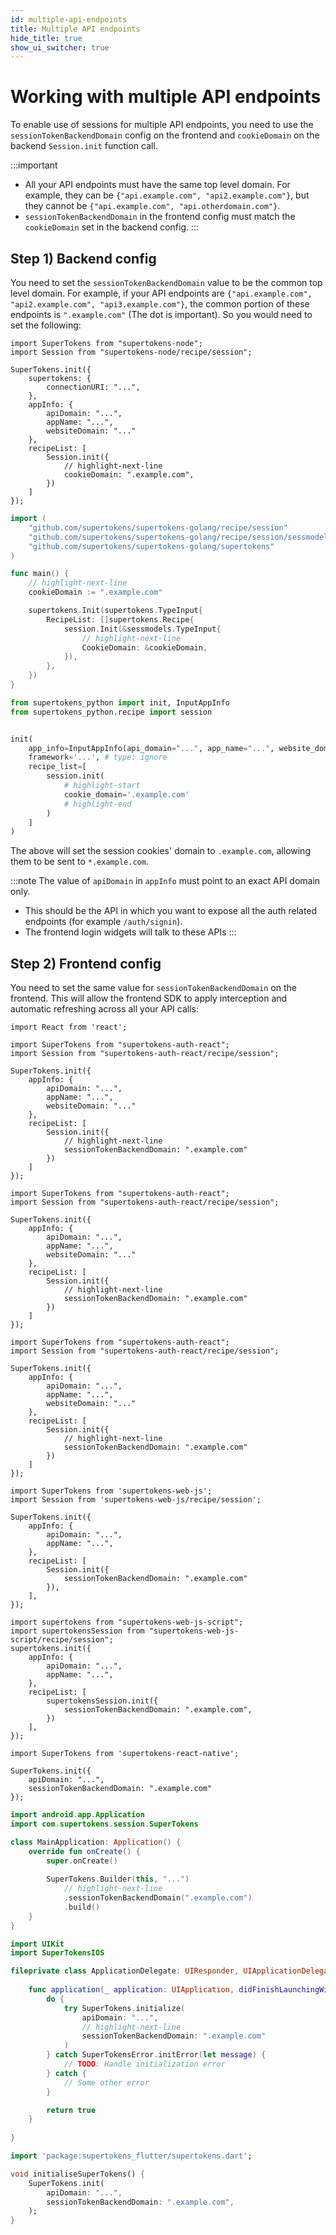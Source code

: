 ```yaml
---
id: multiple-api-endpoints
title: Multiple API endpoints
hide_title: true
show_ui_switcher: true
---
```



<!-- COPY DOCS -->
<!-- ./session/common-customizations/sessions/multiple-api-endpoints.mdx -->


# Working with multiple API endpoints

To enable use of sessions for multiple API endpoints, you need to use the `sessionTokenBackendDomain` config on the frontend and `cookieDomain` on the backend `Session.init` function call.

:::important
- All your API endpoints must have the same top level domain. For example, they can be `{"api.example.com", "api2.example.com"}`, but they cannot be `{"api.example.com", "api.otherdomain.com"}`.
- `sessionTokenBackendDomain` in the frontend config must match the `cookieDomain` set in the backend config.
:::

## Step 1) Backend config

You need to set the `sessionTokenBackendDomain` value to be the common top level domain. For example, if your API endpoints are `{"api.example.com", "api2.example.com", "api3.example.com"}`, the common portion of these endpoints is `".example.com"` (The dot is important). So you would need to set the following:

<BackendSDKTabs>
<TabItem value="nodejs">

```tsx
import SuperTokens from "supertokens-node";
import Session from "supertokens-node/recipe/session";

SuperTokens.init({
    supertokens: {
        connectionURI: "...",
    },
    appInfo: {
        apiDomain: "...",
        appName: "...",
        websiteDomain: "..."
    },
    recipeList: [
        Session.init({
            // highlight-next-line
            cookieDomain: ".example.com",
        })
    ]
});
```
</TabItem>
<TabItem value="go">

```go
import (
	"github.com/supertokens/supertokens-golang/recipe/session"
	"github.com/supertokens/supertokens-golang/recipe/session/sessmodels"
	"github.com/supertokens/supertokens-golang/supertokens"
)

func main() {
	// highlight-next-line
	cookieDomain := ".example.com"

	supertokens.Init(supertokens.TypeInput{
		RecipeList: []supertokens.Recipe{
			session.Init(&sessmodels.TypeInput{
				// highlight-next-line
				CookieDomain: &cookieDomain,
			}),
		},
	})
}
```
</TabItem>
<TabItem value="python">

```python
from supertokens_python import init, InputAppInfo
from supertokens_python.recipe import session


init(
    app_info=InputAppInfo(api_domain="...", app_name="...", website_domain="..."),
    framework='...', # type: ignore
    recipe_list=[
        session.init(
            # highlight-start
            cookie_domain='.example.com'
            # highlight-end
        )
    ]
)
```

</TabItem>
</BackendSDKTabs>

The above will set the session cookies' domain to `.example.com`, allowing them to be sent to `*.example.com`.

:::note
The value of `apiDomain` in `appInfo` must point to an exact API domain only.
- This should be the API in which you want to expose all the auth related endpoints (for example `/auth/signin`).
- The frontend login widgets will talk to these APIs
:::

## Step 2) Frontend config

You need to set the same value for `sessionTokenBackendDomain` on the frontend. This will allow the frontend SDK to apply interception and automatic refreshing across all your API calls:

<PreBuiltOrCustomUISwitcher>

<PreBuiltUIContent>

<FrontendPreBuiltUITabs>

<TabItem value="reactjs">

```tsx
import React from 'react';

import SuperTokens from "supertokens-auth-react";
import Session from "supertokens-auth-react/recipe/session";

SuperTokens.init({
    appInfo: {
        apiDomain: "...",
        appName: "...",
        websiteDomain: "..."
    },
    recipeList: [
        Session.init({
            // highlight-next-line 
            sessionTokenBackendDomain: ".example.com" 
        })
    ]
});
```

</TabItem>

<TabItem value="angular">

```tsx
import SuperTokens from "supertokens-auth-react";
import Session from "supertokens-auth-react/recipe/session";

SuperTokens.init({
    appInfo: {
        apiDomain: "...",
        appName: "...",
        websiteDomain: "..."
    },
    recipeList: [
        Session.init({
            // highlight-next-line 
            sessionTokenBackendDomain: ".example.com" 
        })
    ]
});
```

</TabItem>

<TabItem value="vue">

```tsx
import SuperTokens from "supertokens-auth-react";
import Session from "supertokens-auth-react/recipe/session";

SuperTokens.init({
    appInfo: {
        apiDomain: "...",
        appName: "...",
        websiteDomain: "..."
    },
    recipeList: [
        Session.init({
            // highlight-next-line 
            sessionTokenBackendDomain: ".example.com" 
        })
    ]
});
```

</TabItem>

</FrontendPreBuiltUITabs>

</PreBuiltUIContent>

<CustomUIContent>

<FrontendCustomUITabs>
<TabItem value="web">

<NpmOrScriptTabs>
<TabItem value="npm">

```tsx
import SuperTokens from 'supertokens-web-js';
import Session from 'supertokens-web-js/recipe/session';

SuperTokens.init({
    appInfo: {
        apiDomain: "...",
        appName: "...",
    },
    recipeList: [
        Session.init({
            sessionTokenBackendDomain: ".example.com"
        }),
    ],
});
```

</TabItem>
<TabItem value="script">

```tsx
import supertokens from "supertokens-web-js-script";
import supertokensSession from "supertokens-web-js-script/recipe/session";
supertokens.init({
    appInfo: {
        apiDomain: "...",
        appName: "...",
    },
    recipeList: [
        supertokensSession.init({
            sessionTokenBackendDomain: ".example.com",
        })
    ],
});
```

</TabItem>
</NpmOrScriptTabs>

</TabItem>

<TabItem value="mobile">

<FrontendMobileSubTabs>

<TabItem value="reactnative">

```tsx
import SuperTokens from 'supertokens-react-native';

SuperTokens.init({
    apiDomain: "...",
    sessionTokenBackendDomain: ".example.com"
});
```

</TabItem>

<TabItem value="android">

```kotlin
import android.app.Application
import com.supertokens.session.SuperTokens

class MainApplication: Application() {
    override fun onCreate() {
        super.onCreate()
        
        SuperTokens.Builder(this, "...")
            // highlight-next-line
            .sessionTokenBackendDomain(".example.com")
            .build()
    }
}
```

</TabItem>

<TabItem value="ios">

```swift
import UIKit
import SuperTokensIOS

fileprivate class ApplicationDelegate: UIResponder, UIApplicationDelegate {
    
    func application(_ application: UIApplication, didFinishLaunchingWithOptions launchOptions: [UIApplication.LaunchOptionsKey: Any]?) -> Bool {
        do {
            try SuperTokens.initialize(
                apiDomain: "...",
                // highlight-next-line
                sessionTokenBackendDomain: ".example.com"
            )
        } catch SuperTokensError.initError(let message) {
            // TODO: Handle initialization error
        } catch {
            // Some other error
        }

        return true
    }
    
}
```

</TabItem>

<TabItem value="flutter">

```dart
import 'package:supertokens_flutter/supertokens.dart';

void initialiseSuperTokens() {
    SuperTokens.init(
        apiDomain: "...",
        sessionTokenBackendDomain: ".example.com",
    );
}
```

</TabItem>

</FrontendMobileSubTabs>

</TabItem>

</FrontendCustomUITabs>

</CustomUIContent>

</PreBuiltOrCustomUISwitcher>
